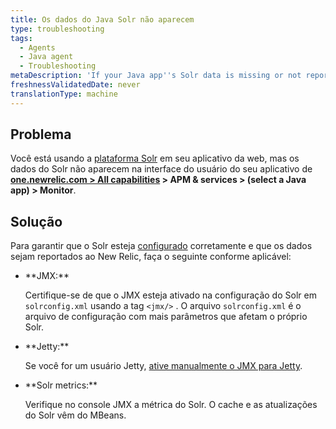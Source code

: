 ```yaml
---
title: Os dados do Java Solr não aparecem
type: troubleshooting
tags:
  - Agents
  - Java agent
  - Troubleshooting
metaDescription: 'If your Java app''s Solr data is missing or not reporting to New Relic, follow these troubleshooting steps to ensure Solr is configured correctly.'
freshnessValidatedDate: never
translationType: machine
---
```


## Problema

Você está usando a [plataforma Solr](http://lucene.apache.org/solr/) em seu aplicativo da web, mas os dados do Solr não aparecem na interface do usuário <InlinePopover type="apm"/>do seu aplicativo de <DNT>**[one.newrelic.com > All capabilities](https://one.newrelic.com/all-capabilities) > APM & services > (select a Java app) > Monitor**</DNT>.

## Solução

Para garantir que o Solr esteja [configurado](/docs/agents/java-agent/getting-started/compatibility-requirements-java-agent#other) corretamente e que os dados sejam reportados ao New Relic, faça o seguinte conforme aplicável:

* <DNT>
    **JMX:**
  </DNT>

  Certifique-se de que o JMX esteja ativado na configuração do Solr em `solrconfig.xml` usando a tag `<jmx/>` . O arquivo `solrconfig.xml` é o arquivo de configuração com mais parâmetros que afetam o próprio Solr.

* <DNT>
    **Jetty:**
  </DNT>

  Se você for um usuário Jetty, [ative manualmente o JMX para Jetty](https://wiki.eclipse.org/Jetty/Tutorial/JMX#Enabling_JMXConnectorServer_for_Remote_Access).

* <DNT>
    **Solr metrics:**
  </DNT>

  Verifique no console JMX a métrica do Solr. O cache e as atualizações do Solr vêm do MBeans.
